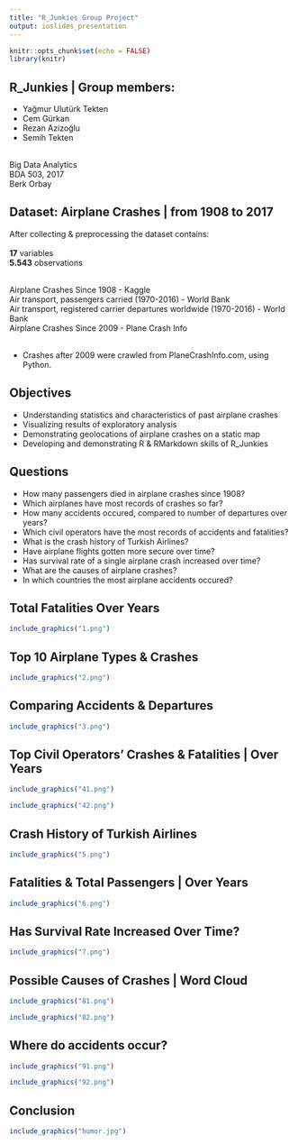 ```yaml
---
title: "R_Junkies Group Project"
output: ioslides_presentation
---
```


```r
knitr::opts_chunk$set(echo = FALSE)
library(knitr)

```

## R_Junkies | Group members:

+ Yağmur Ulutürk Tekten
+ Cem Gürkan
+ Rezan Azizoğlu
+ Semih Tekten

<br>
Big Data Analytics<br>
BDA 503, 2017<br>
Berk Orbay

## Dataset: Airplane Crashes | from 1908 to 2017
After collecting & preprocessing the dataset contains:<br><br>
**17** variables<br>
**5.543** observations<br><br>

Airplane Crashes Since 1908 - Kaggle<br>
Air transport, passengers carried (1970-2016) - World Bank<br>
Air transport, registered carrier departures worldwide (1970-2016) - World Bank<br>
Airplane Crashes Since 2009 - Plane Crash Info<br><br>

* Crashes after 2009 were crawled from PlaneCrashInfo.com, using Python.

## Objectives

+ Understanding statistics and characteristics of past airplane crashes
+ Visualizing results of exploratory analysis
+ Demonstrating geolocations of airplane crashes on a static map
+ Developing and demonstrating R & RMarkdown skills of R_Junkies

## Questions

+ How many passengers died in airplane crashes since 1908? 
+ Which airplanes have most records of crashes so far? 
+ How many accidents occured, compared to number of departures over years? 
+ Which civil operators have the most records of accidents and fatalities? 
+ What is the crash history of Turkish Airlines? 
+ Have airplane flights gotten more secure over time? 
+ Has survival rate of a single airplane crash increased over time? 
+ What are the causes of airplane crashes? 
+ In which countries the most airplane accidents occured?

## Total Fatalities Over Years

```r
include_graphics("1.png") 
```



## Top 10 Airplane Types & Crashes

```r
include_graphics("2.png") 
```

## Comparing Accidents & Departures

```r
include_graphics("3.png") 
```

## Top Civil Operators’ Crashes & Fatalities | Over Years

```r
include_graphics("41.png") 
```

```r
include_graphics("42.png") 
```

## Crash History of Turkish Airlines

```r
include_graphics("5.png") 
```

## Fatalities & Total Passengers | Over Years

```r
include_graphics("6.png") 
```

## Has Survival Rate Increased Over Time?

```r
include_graphics("7.png") 
```

## Possible Causes of Crashes | Word Cloud

```r
include_graphics("81.png") 
```

```r
include_graphics("82.png") 
```


## Where do accidents occur?

```r
include_graphics("91.png") 
```

```r
include_graphics("92.png") 
```

## Conclusion

```r
include_graphics("humor.jpg") 
```